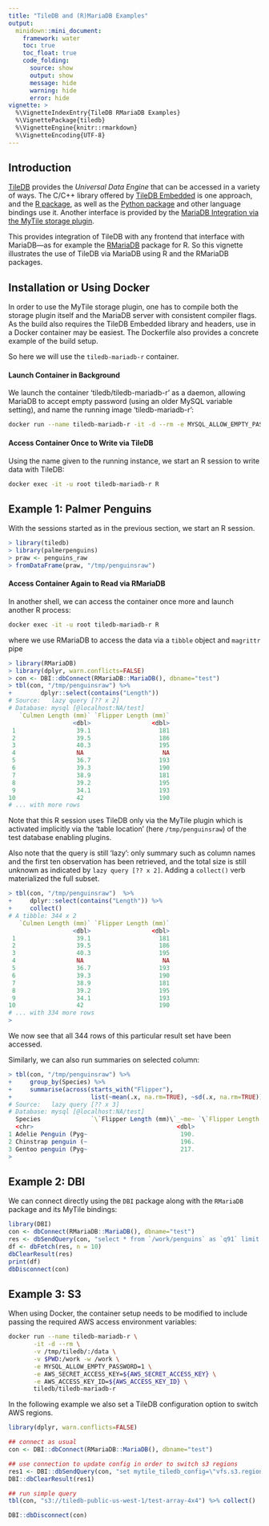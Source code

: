 ```yaml
---
title: "TileDB and (R)MariaDB Examples"
output:
  minidown::mini_document:
    framework: water
    toc: true
    toc_float: true
    code_folding:
      source: show
      output: show
      message: hide
      warning: hide
      error: hide
vignette: >
  %\VignetteIndexEntry{TileDB RMariaDB Examples}
  %\VignettePackage{tiledb}
  %\VignetteEngine{knitr::rmarkdown}
  %\VignetteEncoding{UTF-8}
---
```


## Introduction

[TileDB](https://www.tiledb.com/) provides the _Universal Data Engine_ that
can be accessed in a variety of ways. The C/C++ library offered by [TileDB
Embedded](https://www.tiledb.com/embedded) is one approach, and the [R
package](https://github.com/TileDB-Inc/TileDB-R), as well as the [Python
package](https://github.com/TileDB-Inc/TileDB-Python) and other language
bindings use it. Another interface is provided by the [MariaDB Integration
via the MyTile storage plugin](https://docs.tiledb.com/mariadb/).

This provides integration of TileDB with any frontend that interface with
MariaDB---as for example the
[RMariaDB](https://cran.r-project.org/package=RMariaDB) package for R.  So
this vignette illustrates the use of TileDB via MariaDB using R and the
RMariaDB packages.

## Installation or Using Docker

In order to use the MyTile storage plugin, one has to compile both the
storage plugin itself and the MariaDB server with consistent compiler flags.
As the build also requires the TileDB Embedded library and headers, use in a
Docker container may be easiest.  The Dockerfile also provides a concrete
example of the build setup.

So here we will use the `tiledb-mariadb-r` container.

#### Launch Container in Background

We launch the container 'tiledb/tiledb-mariadb-r' as a daemon, allowing
MariaDB to accept empty password (using an older MySQL variable setting), and
name the running image 'tiledb-mariadb-r':

```sh
docker run --name tiledb-mariadb-r -it -d --rm -e MYSQL_ALLOW_EMPTY_PASSWORD=1 tiledb/tiledb-mariadb-r
```

#### Access Container Once to Write via TileDB

Using the name given to the running instance, we start an R session to write
data with TileDB:

```sh
docker exec -it -u root tiledb-mariadb-r R
```

## Example 1: Palmer Penguins

With the sessions started as in the previous section, we start an R session.

```r
> library(tiledb)
> library(palmerpenguins)
> praw <- penguins_raw
> fromDataFrame(praw, "/tmp/penguinsraw")
```


#### Access Container Again to Read via RMariaDB

In another shell, we can access the container once more and launch another R
process:

```sh
docker exec -it -u root tiledb-mariadb-r R
```

where we use RMariaDB to access the data via a `tibble` object and `magrittr` pipe

```r
> library(RMariaDB)
> library(dplyr, warn.conflicts=FALSE)
> con <- DBI::dbConnect(RMariaDB::MariaDB(), dbname="test")
> tbl(con, "/tmp/penguinsraw") %>%
+        dplyr::select(contains("Length"))
# Source:   lazy query [?? x 2]
# Database: mysql [@localhost:NA/test]
   `Culmen Length (mm)` `Flipper Length (mm)`
                  <dbl>                 <dbl>
 1                 39.1                   181
 2                 39.5                   186
 3                 40.3                   195
 4                 NA                      NA
 5                 36.7                   193
 6                 39.3                   190
 7                 38.9                   181
 8                 39.2                   195
 9                 34.1                   193
10                 42                     190
# ... with more rows
```

Note that this R session uses TileDB only via the MyTile plugin which is
activated implicitly via the 'table location' (here `/tmp/penguinsraw`) of
the test database enabling plugins.

Also note that the query is still 'lazy': only summary such as column names
and the first ten observation has been retrieved, and the total size is still
unknown as indicated by `lazy query [?? x 2]`.  Adding a `collect()` verb
materialized the full subset.

```r
> tbl(con, "/tmp/penguinsraw")  %>%
+     dplyr::select(contains("Length")) %>%
+     collect()
# A tibble: 344 x 2
   `Culmen Length (mm)` `Flipper Length (mm)`
                  <dbl>                 <dbl>
 1                 39.1                   181
 2                 39.5                   186
 3                 40.3                   195
 4                 NA                      NA
 5                 36.7                   193
 6                 39.3                   190
 7                 38.9                   181
 8                 39.2                   195
 9                 34.1                   193
10                 42                     190
# ... with 334 more rows
>
```

We now see that all 344 rows of this particular result set have been accessed.

Similarly, we can also run summaries on selected column:

```r
> tbl(con, "/tmp/penguinsraw") %>%
+     group_by(Species) %>%
+     summarise(across(starts_with("Flipper"),
+                      list(~mean(.x, na.rm=TRUE), ~sd(.x, na.rm=TRUE))))
# Source:   lazy query [?? x 3]
# Database: mysql [@localhost:NA/test]
  Species              `\`Flipper Length (mm)\`_~me~ `\`Flipper Length (mm)\`_~~
  <chr>                                        <dbl>                       <dbl>
1 Adelie Penguin (Pyg~                          190.                        6.54
2 Chinstrap penguin (~                          196.                        7.13
3 Gentoo penguin (Pyg~                          217.                        6.48
>
```

## Example 2: DBI

We can connect directly using the `DBI` package along with the `RMariaDB`
package and its MyTile bindings:

```r
library(DBI)
con <- dbConnect(RMariaDB::MariaDB(), dbname="test")
res <- dbSendQuery(con, "select * from `/work/penguins` as `q91` limit 10")
df <- dbFetch(res, n = 10)
dbClearResult(res)
print(df)
dbDisconnect(con)
```

## Example 3: S3

When using Docker, the container setup needs to be modified to include
passing the required AWS access environment variables:

```sh
docker run --name tiledb-mariadb-r \
       -it -d --rm \
       -v /tmp/tiledb/:/data \
       -v $PWD:/work -w /work \
       -e MYSQL_ALLOW_EMPTY_PASSWORD=1 \
       -e AWS_SECRET_ACCESS_KEY=${AWS_SECRET_ACCESS_KEY} \
       -e AWS_ACCESS_KEY_ID=${AWS_ACCESS_KEY_ID} \
       tiledb/tiledb-mariadb-r
```

In the following example we also set a TileDB configuration option to switch
AWS regions.

```r
library(dplyr, warn.conflicts=FALSE)

## connect as usual
con <- DBI::dbConnect(RMariaDB::MariaDB(), dbname="test")

## use connection to update config in order to switch s3 regions
res1 <- DBI::dbSendQuery(con, "set mytile_tiledb_config=\"vfs.s3.region=us-west-1\";")
DBI::dbClearResult(res1)

## run simple query
tbl(con, "s3://tiledb-public-us-west-1/test-array-4x4") %>% collect()

DBI::dbDisconnect(con)
```
